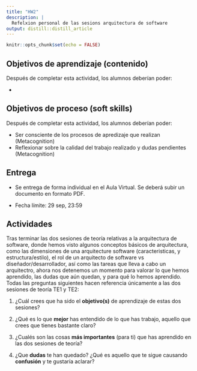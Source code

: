 ```yaml
---
title: "HW2"
description: |
  Refelxion personal de las sesions arquitectura de software
output: distill::distill_article
---
```


```r
knitr::opts_chunk$set(echo = FALSE)
```

## Objetivos de aprendizaje (contenido)

Después de completar esta actividad, los alumnos deberían poder:

-   

## Objetivos de proceso (soft skills)

Después de completar esta actividad, los alumnos deberían poder:

-   Ser consciente de los procesos de apredizaje que realizan (Metacognition)
-   Reflexionar sobre la calidad del trabajo realizado y dudas pendientes (Metacognition)

## Entrega

-   Se entrega de forma individual en el Aula Virtual. Se deberá subir un documento en formato PDF.

-   Fecha límite: 29 sep, 23:59

## Actividades

Tras terminar las dos sesiones de teoría relativas a la arquitectura de software, donde hemos visto algunos conceptos básicos de arquitectura, como las dimensiones de una arquitecture software (caracteristicas, y estructura/estilo), el rol de un arquitecto de software vs diseñador/desarrollador, así como las tareas que lleva a cabo un arquitectro, ahora nos detenemos un momento para valorar lo que hemos aprendido, las dudas que aún quedan, y para qué lo hemos aprendido. Todas las preguntas siguientes hacen referencia únicamente a las dos sesiones de teoría TE1 y TE2:

1.  ¿Cuál crees que ha sido el **objetivo(s)** de aprendizaje de estas dos sesiones?

2.  ¿Qué es lo que **mejor** has entendido de lo que has trabajo, aquello que crees que tienes bastante claro?

3.  ¿Cualés son las cosas **más importantes** (para ti) que has aprendido en las dos sesiones de teoría?

4.  ¿Que **dudas** te han quedado? ¿Qué es aquello que te sigue causando **confusión** y te gustaría aclarar?

### 
